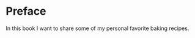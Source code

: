 # Preface {.unnumbered}

In this book I want to share some of my personal favorite baking recipes.  

